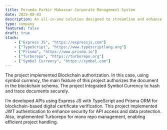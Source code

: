 ```yaml
---
title: Perumda Parkir Makassar Corporate Management System
date: 2025-08-03
description: An all-in-one solution designed to streamline and enhance the efficiency of Human Resource Management (HRM), Human Resource Development (HRD), and overall operations within Perumda Parkir Makassar Raya.
type: company
featured: false
draft: true
stack:
    - ["Express JS", "https://expressjs.com"]
    - ["TypeScript", "https://www.typescriptlang.org"]
    - ["Prisma", "https://www.prisma.io"]
    - ["Turborepo", "https://turborepo.org"]
    - ["Symbol Currency", "https://symbol.com"]
---
```


The project implemented Blockchain authorization. In this case, using symbol currency, the main feature of this project authorizes the document in the blockchain schema. The project Integrated Symbol Currency to hash and trace documents securely.

I’m developed APIs using Express JS with TypeScript and Prisma ORM for blockchain-based digital certificate verification. This project implemented JWT authentication to enhance security for API access and data protection. Also, implemented Turborepo for mono repo management, enabling efficient project handling.